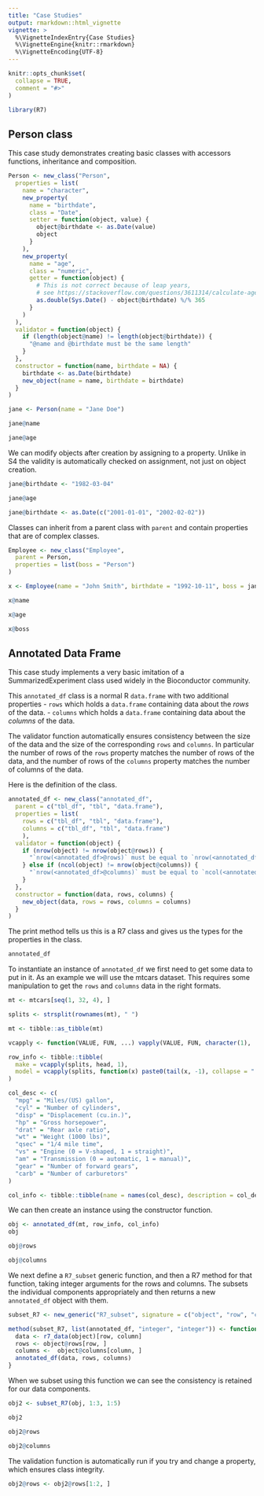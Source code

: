 ```yaml
---
title: "Case Studies"
output: rmarkdown::html_vignette
vignette: >
  %\VignetteIndexEntry{Case Studies}
  %\VignetteEngine{knitr::rmarkdown}
  %\VignetteEncoding{UTF-8}
---
```


```r
knitr::opts_chunk$set(
  collapse = TRUE,
  comment = "#>"
)
```

```r
library(R7)
```

## Person class

This case study demonstrates creating basic classes with accessors functions, inheritance and composition.

```r
Person <- new_class("Person",
  properties = list(
    name = "character",
    new_property(
      name = "birthdate",
      class = "Date",
      setter = function(object, value) {
        object@birthdate <- as.Date(value)
        object
      }
    ),
    new_property(
      name = "age",
      class = "numeric",
      getter = function(object) {
        # This is not correct because of leap years,
        # see https://stackoverflow.com/questions/3611314/calculate-ages-in-r/25450756#25450756 for a correct implementation.
        as.double(Sys.Date() - object@birthdate) %/% 365
      }
    )
  ),
  validator = function(object) {
    if (length(object@name) != length(object@birthdate)) {
      "@name and @birthdate must be the same length"
    }
  },
  constructor = function(name, birthdate = NA) {
    birthdate <- as.Date(birthdate)
    new_object(name = name, birthdate = birthdate)
  }
)

jane <- Person(name = "Jane Doe")

jane@name

jane@age
```

We can modify objects after creation by assigning to a property.
Unlike in S4 the validity is automatically checked on assignment, not just on object creation.

```r
jane@birthdate <- "1982-03-04"

jane@age

jane@birthdate <- as.Date(c("2001-01-01", "2002-02-02"))
```

Classes can inherit from a parent class with `parent` and contain properties that are of complex classes.

```r
Employee <- new_class("Employee",
  parent = Person,
  properties = list(boss = "Person")
)

x <- Employee(name = "John Smith", birthdate = "1992-10-11", boss = jane)

x@name

x@age

x@boss
```

## Annotated Data Frame

This case study implements a very basic imitation of a SummarizedExperiment class used widely in the Bioconductor community.

This `annotated_df` class is a normal R `data.frame` with two additional properties
- `rows` which holds a `data.frame` containing data about the _rows_ of the data.
- `columns` which holds a `data.frame` containing data about the _columns_ of the data.

The validator function automatically ensures consistency between the size of the data and the size of the corresponding `rows` and `columns`.
In particular the number of rows of the `rows` property matches the number of rows of the data, and the number of rows of the `columns` property matches the number of columns of the data.

Here is the definition of the class.
```r
annotated_df <- new_class("annotated_df",
  parent = c("tbl_df", "tbl", "data.frame"),
  properties = list(
    rows = c("tbl_df", "tbl", "data.frame"),
    columns = c("tbl_df", "tbl", "data.frame")
    ),
  validator = function(object) {
    if (nrow(object) != nrow(object@rows)) {
      "`nrow(<annotated_df>@rows)` must be equal to `nrow(<annotated_df>)`"
    } else if (ncol(object) != nrow(object@columns)) {
      "`nrow(<annotated_df>@columns)` must be equal to `ncol(<annotated_df>)`"
    }
  },
  constructor = function(data, rows, columns) {
    new_object(data, rows = rows, columns = columns)
  }
)
```

The print method tells us this is a R7 class and gives us the types for the properties in the class.

```r
annotated_df
```

To instantiate an instance of `annotated_df` we first need to get some data to put in it. As an example we will use the mtcars dataset. This requires some manipulation to get the `rows` and `columns` data in the right formats.

```r
mt <- mtcars[seq(1, 32, 4), ]

splits <- strsplit(rownames(mt), " ")

mt <- tibble::as_tibble(mt)

vcapply <- function(VALUE, FUN, ...) vapply(VALUE, FUN, character(1), ...)

row_info <- tibble::tibble(
  make = vcapply(splits, head, 1),
  model = vcapply(splits, function(x) paste0(tail(x, -1), collapse = " "))
)

col_desc <- c(
  "mpg" = "Miles/(US) gallon",
  "cyl" = "Number of cylinders",
  "disp" = "Displacement (cu.in.)",
  "hp" = "Gross horsepower",
  "drat" = "Rear axle ratio",
  "wt" = "Weight (1000 lbs)",
  "qsec" = "1/4 mile time",
  "vs" = "Engine (0 = V-shaped, 1 = straight)",
  "am" = "Transmission (0 = automatic, 1 = manual)",
  "gear" = "Number of forward gears",
  "carb" = "Number of carburetors"
)

col_info <- tibble::tibble(name = names(col_desc), description = col_desc)

```

We can then create an instance using the constructor function.

```r
obj <- annotated_df(mt, row_info, col_info)
obj

obj@rows

obj@columns
```

We next define a `R7_subset` generic function, and then a R7 method for that function, taking integer arguments for the rows and columns.
The subsets the individual components appropriately and then returns a new `annotated_df` object with them.

```r
subset_R7 <- new_generic("R7_subset", signature = c("object", "row", "column"))

method(subset_R7, list(annotated_df, "integer", "integer")) <- function(object, row, column, ...) {
  data <- r7_data(object)[row, column]
  rows <- object@rows[row, ]
  columns <-  object@columns[column, ]
  annotated_df(data, rows, columns)
}
```

When we subset using this function we can see the consistency is retained for our data components.

```r
obj2 <- subset_R7(obj, 1:3, 1:5)

obj2

obj2@rows

obj2@columns
```

The validation function is automatically run if you try and change a property, which ensures class integrity.
```r
obj2@rows <- obj2@rows[1:2, ]
```
